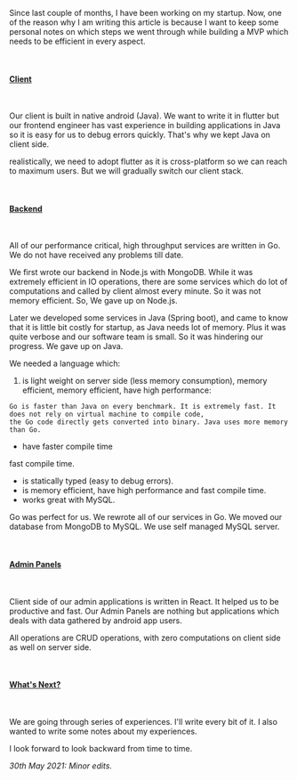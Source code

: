 Since last couple of months, I have been working on my startup. Now, one of the reason why I am writing this article is because I want to keep some personal notes
on which steps we went through while building a MVP which needs to be efficient in every aspect.

<br />

#### <u>Client</u>

<br />

Our client is built in native android (Java). We want to write it in
flutter but our frontend engineer has vast experience in building applications in
Java so it is easy for us to debug errors quickly. That's why we kept Java on client
side.

realistically, we need to adopt flutter as it is cross-platform so we can
reach to maximum users. But we will gradually switch our client stack.

<br />

#### <u>Backend</u>

<br />

All of our performance critical, high throughput services are written in Go. We do not have
received any problems till date.

We first wrote our backend in Node.js with MongoDB. While it was extremely efficient in IO operations,
there are some services which do lot of computations and called by client almost every minute. So it was
not memory efficient. So, We gave up on Node.js.

Later we developed some services in Java (Spring boot), and came to know that it is little bit costly for startup,
as Java needs lot of memory. Plus it was quite verbose and our software team is small. So it was hindering our progress. We gave up on Java.

We needed a language which:
  
  1. is light weight on server side (less memory consumption), memory efficient, memory efficient, have high performance: 
    
    Go is faster than Java on every benchmark. It is extremely fast. It does not rely on virtual machine to compile code, 
    the Go code directly gets converted into binary. Java uses more memory than Go.

- have faster compile time

fast compile time.

- is statically typed (easy to debug errors).
- is memory efficient, have high performance and fast compile time.
- works great with MySQL.

Go was perfect for us. We rewrote all of our services in Go. We moved our database from MongoDB to MySQL. We use
self managed MySQL server.

<br />

#### <u>Admin Panels</u>

<br />

Client side of our admin applications is written in React. It helped us to be productive and fast. Our Admin Panels
are nothing but applications which deals with data gathered by android app users.

All operations are CRUD operations, with
zero computations on client side as well on server side.

<br />

#### <u>What's Next?</u>

<br />

We are going through series of experiences. I'll write every bit of it. I also wanted to write some notes about my experiences.

I look forward to look backward from time to time.

<i>30th May 2021: Minor edits.</i>
